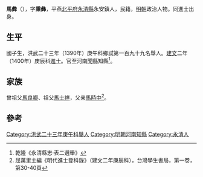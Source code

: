 '''馬彜'''（{{bd|1371年||？}}），字'''秉彝'''，平燕[[北平府|北平府]][[永清縣|永清縣]]永安鎮人，民籍，[[明朝|明朝]]政治人物。同進士出身。

==生平==
國子生，洪武二十三年（1390年）庚午科鄉試第一百九十九名舉人。[[建文|建文]]二年（1400年）庚辰科[[進士|進士]]。官至河南[[聞縣|聞縣]]知縣<ref>乾隆《永清縣志·表二選舉》</ref>。

==家族==
曾祖父[[馬良卿|馬良卿]]、祖父[[馬士祥|馬士祥]]，父亲[[馬時中|馬時中]]<ref>屈萬里主編《明代進士登科錄》（建文二年庚辰科），台灣學生書局，第一卷，第30-40頁</ref>。

==參考==
{{reflist}}
{{明朝人物小作品}}
{{建文二年庚辰科殿試金榜}}
{{DEFAULTSORT:Ma馬}}
[[Category:洪武二十三年庚午科舉人|Category:洪武二十三年庚午科舉人]]
[[Category:明朝河南知縣|Category:明朝河南知縣]]
[[Category:永清人|Category:永清人]]